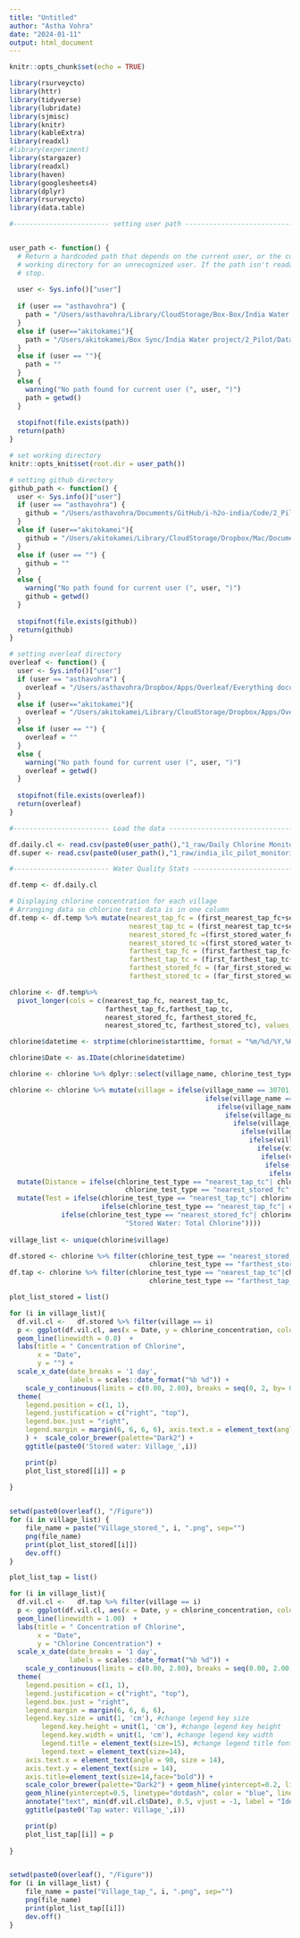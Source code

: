 ```yaml
---
title: "Untitled"
author: "Astha Vohra"
date: "2024-01-11"
output: html_document
---
```


```r
knitr::opts_chunk$set(echo = TRUE)
```

```r

library(rsurveycto)
library(httr)
library(tidyverse)
library(lubridate)
library(sjmisc)
library(knitr)
library(kableExtra)
library(readxl)
#library(experiment)
library(stargazer)
library(readxl)
library(haven)
library(googlesheets4)
library(dplyr)
library(rsurveycto)
library(data.table)

```

```r
#------------------------ setting user path ----------------------------------------#


user_path <- function() {
  # Return a hardcoded path that depends on the current user, or the current 
  # working directory for an unrecognized user. If the path isn't readable,
  # stop.
  
  user <- Sys.info()["user"]
  
  if (user == "asthavohra") { 
    path = "/Users/asthavohra/Library/CloudStorage/Box-Box/India Water project/2_Pilot/Data/"
  } 
  else if (user=="akitokamei"){
    path = "/Users/akitokamei/Box Sync/India Water project/2_Pilot/Data/"
  } 
  else if (user == ""){
    path = ""
  } 
  else {
    warning("No path found for current user (", user, ")")
    path = getwd()
  }
  
  stopifnot(file.exists(path))
  return(path)
}

# set working directory
knitr::opts_knit$set(root.dir = user_path())

# setting github directory
github_path <- function() {
  user <- Sys.info()["user"]
  if (user == "asthavohra") {
    github = "/Users/asthavohra/Documents/GitHub/i-h2o-india/Code/2_Pilot/0_pilot logistics/"
  } 
  else if (user=="akitokamei"){
    github = "/Users/akitokamei/Library/CloudStorage/Dropbox/Mac/Documents/GitHub/i-h2o-india/Code/2_Pilot/0_pilot logistics/"
  } 
  else if (user == "") {
    github = ""
  } 
  else {
    warning("No path found for current user (", user, ")")
    github = getwd()
  }
  
  stopifnot(file.exists(github))
  return(github)
}

# setting overleaf directory
overleaf <- function() {
  user <- Sys.info()["user"]
  if (user == "asthavohra") {
    overleaf = "/Users/asthavohra/Dropbox/Apps/Overleaf/Everything document -ILC/"
  } 
  else if (user=="akitokamei"){
    overleaf = "/Users/akitokamei/Library/CloudStorage/Dropbox/Apps/Overleaf/Everything document -ILC/"
  } 
  else if (user == "") {
    overleaf = ""
  } 
  else {
    warning("No path found for current user (", user, ")")
    overleaf = getwd()
  }
  
  stopifnot(file.exists(overleaf))
  return(overleaf)
}

```

```r
#------------------------ Load the data ----------------------------------------#

df.daily.cl <- read.csv(paste0(user_path(),"1_raw/Daily Chlorine Monitoring Form_WIDE.csv"))
df.super <- read.csv(paste0(user_path(),"1_raw/india_ilc_pilot_monitoring_WIDE.csv"))

```

```r
#------------------------ Water Quality Stats ----------------------------------------#

df.temp <- df.daily.cl

# Displaying chlorine concentration for each village
# Arranging data so chlorine test data is in one column
df.temp <- df.temp %>% mutate(nearest_tap_fc = (first_nearest_tap_fc+second_nearest_tap_fc)/2, 
                              nearest_tap_tc = (first_nearest_tap_tc+second_nearest_tap_tc)/2,
                              nearest_stored_fc =(first_stored_water_fc+ second_stored_water_fc)/2,
                              nearest_stored_tc =(first_stored_water_tc+ second_stored_water_tc)/2,
                              farthest_tap_fc = (first_farthest_tap_fc+second_farthest_tap_fc)/2,
                              farthest_tap_tc = (first_farthest_tap_tc+second_farthest_tap_tc)/2,
                              farthest_stored_fc = (far_first_stored_water_fc+far_second_stored_water_fc)/2,
                              farthest_stored_tc = (far_first_stored_water_tc+far_second_stored_water_tc)/2) 

chlorine <- df.temp%>%
  pivot_longer(cols = c(nearest_tap_fc, nearest_tap_tc, 
                        farthest_tap_fc,farthest_tap_tc, 
                        nearest_stored_fc, farthest_stored_fc, 
                        nearest_stored_tc, farthest_stored_tc), values_to = "chlorine_concentration", names_to = "chlorine_test_type")

chlorine$datetime <- strptime(chlorine$starttime, format = "%m/%d/%Y,%H:%M:%S")

chlorine$Date <- as.IDate(chlorine$datetime) 

chlorine <- chlorine %>% dplyr::select(village_name, chlorine_test_type, chlorine_concentration, Date )

chlorine <- chlorine %>% mutate(village = ifelse(village_name == 30701, "Gopi Kankubadi", 
                                                 ifelse(village_name == 50401, "Birnarayanpur", 
                                                    ifelse(village_name == 50501,"Nathma", 
                                                      ifelse(village_name == 30301,"Tandipur",
                                                        ifelse(village_name == 20101, "Badabangi", 
                                                          ifelse(village_name == 40201, "Bichikote", 
                                                            ifelse(village_name == 10101, "Asada", 
                                                              ifelse(village_name == 30202, "BK Padar", 
                                                               ifelse(village_name == 30602, "Mukundpur",
                                                                ifelse(village_name == 40101, "Karnapadu",
                                                                 ifelse(village_name == 40401, "Naira",NA)))))))))))) %>%
  mutate(Distance = ifelse(chlorine_test_type == "nearest_tap_tc"| chlorine_test_type == "nearest_stored_tc"|
                             chlorine_test_type == "nearest_stored_fc"|chlorine_test_type == "nearest_tap_fc", "Nearest", "Farthest")) %>%
  mutate(Test = ifelse(chlorine_test_type == "nearest_tap_tc"| chlorine_test_type == "farthest_tap_tc", "Tap Water: Total Chlorine", 
                       ifelse(chlorine_test_type == "nearest_tap_fc"| chlorine_test_type == "farthest_tap_fc", "Tap Water: Free Chlorine", 
             ifelse(chlorine_test_type == "nearest_stored_fc"| chlorine_test_type == "farthest_stored_fc", "Stored Water: Free Chlorine", 
                             "Stored Water: Total Chlorine")))) 
  
village_list <- unique(chlorine$village) 

df.stored <- chlorine %>% filter(chlorine_test_type == "nearest_stored_tc"|chlorine_test_type == "nearest_stored_fc"|
                                   chlorine_test_type == "farthest_stored_tc"|  chlorine_test_type == "farthest_stored_fc" )
df.tap <- chlorine %>% filter(chlorine_test_type == "nearest_tap_tc"|chlorine_test_type == "nearest_tap_fc"|
                                   chlorine_test_type == "farthest_tap_tc"|  chlorine_test_type == "farthest_tap_fc" )

plot_list_stored = list()

for (i in village_list){
  df.vil.cl <-   df.stored %>% filter(village == i)    
  p <- ggplot(df.vil.cl, aes(x = Date, y = chlorine_concentration, color=Distance, linetype = Test)) +
  geom_line(linewidth = 0.8)  + 
  labs(title = " Concentration of Chlorine",
       x = "Date",
       y = "") +  
  scale_x_date(date_breaks = '1 day', 
               labels = scales::date_format("%b %d")) + 
    scale_y_continuous(limits = c(0.00, 2.00), breaks = seq(0, 2, by= 0.1)) +
  theme(
    legend.position = c(1, 1),
    legend.justification = c("right", "top"),
    legend.box.just = "right",
    legend.margin = margin(6, 6, 6, 6), axis.text.x = element_text(angle = 90, size = 10)
    ) +  scale_color_brewer(palette="Dark2") + 
    ggtitle(paste0('Stored water: Village_',i))

    print(p)
    plot_list_stored[[i]] = p
  
}


setwd(paste0(overleaf(), "/Figure"))
for (i in village_list) {
    file_name = paste("Village_stored_", i, ".png", sep="")
    png(file_name)
    print(plot_list_stored[[i]])
    dev.off()
}

plot_list_tap = list()

for (i in village_list){
  df.vil.cl <-   df.tap %>% filter(village == i)    
  p <- ggplot(df.vil.cl, aes(x = Date, y = chlorine_concentration, color=Distance, linetype = Test)) +
  geom_line(linewidth = 1.00)  + 
  labs(title = " Concentration of Chlorine",
       x = "Date",
       y = "Chlorine Concentration") +  
  scale_x_date(date_breaks = '1 day', 
               labels = scales::date_format("%b %d")) +
    scale_y_continuous(limits = c(0.00, 2.00), breaks = seq(0.00, 2.00, 0.1)) +
  theme(
    legend.position = c(1, 1),
    legend.justification = c("right", "top"),
    legend.box.just = "right",
    legend.margin = margin(6, 6, 6, 6), 
    legend.key.size = unit(1, 'cm'), #change legend key size
        legend.key.height = unit(1, 'cm'), #change legend key height
        legend.key.width = unit(1, 'cm'), #change legend key width
        legend.title = element_text(size=15), #change legend title font size
        legend.text = element_text(size=14), 
    axis.text.x = element_text(angle = 90, size = 14), 
    axis.text.y = element_text(size = 14), 
    axis.title=element_text(size=14,face="bold")) + 
    scale_color_brewer(palette="Dark2") + geom_hline(yintercept=0.2, linetype="dotdash", color = "blue" ,linewidth=0.5) +
    geom_hline(yintercept=0.5, linetype="dotdash", color = "blue", linewidth=0.5) +   
    annotate("text", min(df.vil.cl$Date), 0.5, vjust = -1, label = "Ideal Dose Range", color = "blue", size = 4) + 
    ggtitle(paste0('Tap water: Village_',i))

    print(p)
    plot_list_tap[[i]] = p
  
}


setwd(paste0(overleaf(), "/Figure"))
for (i in village_list) {
    file_name = paste("Village_tap_", i, ".png", sep="")
    png(file_name)
    print(plot_list_tap[[i]])
    dev.off()
}





```

